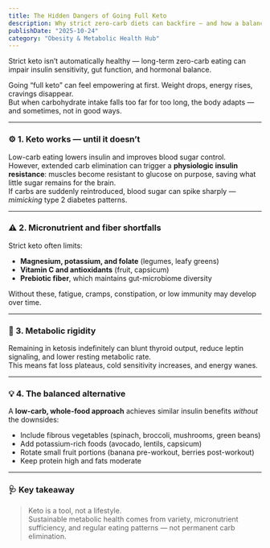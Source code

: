 ```yaml
---
title: The Hidden Dangers of Going Full Keto
description: Why strict zero-carb diets can backfire — and how a balanced, low-carb approach protects metabolism, hormones, and gut health.
publishDate: "2025-10-24"
category: "Obesity & Metabolic Health Hub"
---
```



<Callout type="warning">
Strict keto isn’t automatically healthy — long-term zero-carb eating can impair insulin sensitivity, gut function, and hormonal balance.
</Callout>

Going “full keto” can feel empowering at first. Weight drops, energy rises, cravings disappear.  
But when carbohydrate intake falls too far for too long, the body adapts — and sometimes, not in good ways.

---

### ⚙️ 1. Keto works — until it doesn’t
Low-carb eating lowers insulin and improves blood sugar control.  
However, extended carb elimination can trigger a **physiologic insulin resistance**: muscles become resistant to glucose on purpose, saving what little sugar remains for the brain.  
If carbs are suddenly reintroduced, blood sugar can spike sharply — *mimicking* type 2 diabetes patterns.

---

### ⚠️ 2. Micronutrient and fiber shortfalls
Strict keto often limits:
- **Magnesium, potassium, and folate** (legumes, leafy greens)
- **Vitamin C and antioxidants** (fruit, capsicum)
- **Prebiotic fiber**, which maintains gut-microbiome diversity

Without these, fatigue, cramps, constipation, or low immunity may develop over time.

---

### 🔄 3. Metabolic rigidity
Remaining in ketosis indefinitely can blunt thyroid output, reduce leptin signaling, and lower resting metabolic rate.  
This means fat loss plateaus, cold sensitivity increases, and energy wanes.

---

### 💡 4. The balanced alternative
A **low-carb, whole-food approach** achieves similar insulin benefits *without* the downsides:
- Include fibrous vegetables (spinach, broccoli, mushrooms, green beans)  
- Add potassium-rich foods (avocado, lentils, capsicum)  
- Rotate small fruit portions (banana pre-workout, berries post-workout)  
- Keep protein high and fats moderate

---

### 🩺 Key takeaway
> Keto is a tool, not a lifestyle.  
> Sustainable metabolic health comes from variety, micronutrient sufficiency, and regular eating patterns — not permanent carb elimination.


<script type="application/ld+json">
{JSON.stringify({
  "@context": "https://schema.org",
  "@type": "Article",
  "headline": "The Hidden Dangers of Going Full Keto",
  "description": "Why strict zero-carb diets can backfire — and how a balanced, low-carb approach protects metabolism, hormones, and gut health.",
  "author": { "@type": "Organization", "name": "PatientGuide.io" },
  "publisher": { "@type": "Organization", "name": "PatientGuide.io" },
  "datePublished": "2025-10-24",
  "articleSection": "Metabolic Health",
  "keywords": ["keto","low-carb","insulin resistance","nutrition","metabolism"]
}, null, 2)}
</script>
